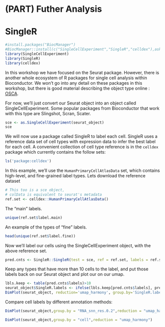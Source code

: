 # (PART) Futher Analysis {-} 


# SingleR {#singler}

```r
#install.packages("BiocManager")
#BiocManager::install(c("SingleCellExperiment","SingleR","celldex"),ask=F)
library(SingleCellExperiment)
library(SingleR)
library(celldex)
```

In this workshop we have focused on the Seurat package.  However, there is another whole ecosystem of R packages for single cell analysis within Bioconductor.  We won't go into any detail on these packages in this workshop, but there is good material describing the object type online : [OSCA](https://robertamezquita.github.io/orchestratingSingleCellAnalysis/data-infrastructure.html).

For now, we'll just convert our Seurat object into an object called SingleCellExperiment.  Some popular packages from Bioconductor that work with this type are Slingshot, Scran, Scater.

```r
sce <- as.SingleCellExperiment(seurat_object)
sce
```

We will now use a package called SingleR to label each cell.  SingleR uses a reference data set of cell types with expression data to infer the best label for each cell.  A convenient collection of cell type reference is in the `celldex` package which currently contains the follow sets:

```r
ls('package:celldex')
```
In this example, we'll use the `HumanPrimaryCellAtlasData` set, which contains high-level, and fine-grained label types. Lets download the reference dataset

```r
# This too is a sce object,
# colData is equivalent to seurat's metadata
ref.set <- celldex::HumanPrimaryCellAtlasData()
```

The "main" labels.
```r
unique(ref.set$label.main)
```

An example of the types of "fine" labels.

```r
head(unique(ref.set$label.fine))
```

Now we'll label our cells using the SingleCellExperiment object, with the above reference set.

```r
pred.cnts <- SingleR::SingleR(test = sce, ref = ref.set, labels = ref.set$label.main)
```

Keep any types that have more than 10 cells to the label, and put those labels back on our Seurat object and plot our on our umap.

<!-- previously this used first.lables, which no longer seems to exist in pred.cnts -->
<!-- labels and pruned labels are identical in this data --> 

```r
lbls.keep <- table(pred.cnts$labels)>10
seurat_object$SingleR.labels <- ifelse(lbls.keep[pred.cnts$labels], pred.cnts$labels, 'Other')
DimPlot(seurat_object, reduction='umap_harmony', group.by='SingleR.labels')
```

Compare cell labels by different annotation methods:

```r
DimPlot(seurat_object,group.by = "RNA_snn_res.0.2",reduction = "umap_harmony")

DimPlot(seurat_object,group.by = "cell",reduction = "umap_harmony")



```
